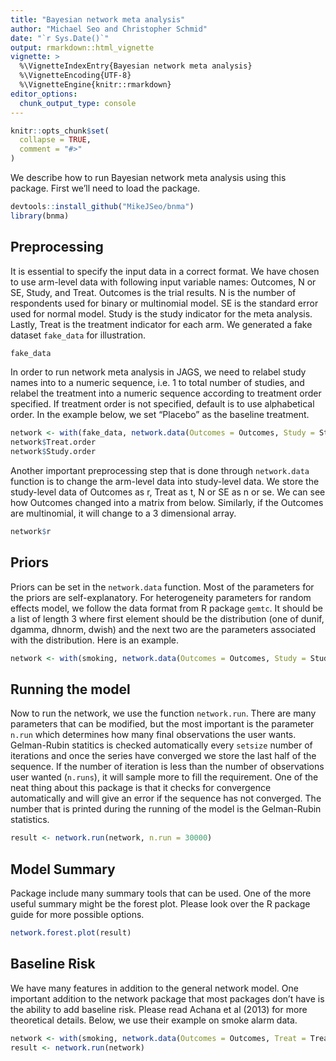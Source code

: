 ```yaml
---
title: "Bayesian network meta analysis"
author: "Michael Seo and Christopher Schmid"
date: "`r Sys.Date()`"
output: rmarkdown::html_vignette
vignette: >
  %\VignetteIndexEntry{Bayesian network meta analysis}
  %\VignetteEncoding{UTF-8}
  %\VignetteEngine{knitr::rmarkdown}
editor_options: 
  chunk_output_type: console
---
```


```r
knitr::opts_chunk$set(
  collapse = TRUE,
  comment = "#>"
)
```

We describe how to run Bayesian network meta analysis using this package. First we'll need to load the package.

```r
devtools::install_github("MikeJSeo/bnma")
library(bnma)
```

## Preprocessing

It is essential to specify the input data in a correct format. We have chosen to use arm-level data with following input variable names: Outcomes, N or SE, Study, and Treat. Outcomes is the trial results. N is the number of respondents used for binary or multinomial model. SE is the standard error used for normal model. Study is the study indicator for the meta analysis. Lastly, Treat is the treatment indicator for each arm. We generated a fake dataset `fake_data` for illustration.

```r
fake_data
```

In order to run network meta analysis in JAGS, we need to relabel study names into to a numeric sequence, i.e. 1 to total number of studies, and relabel the treatment into a numeric sequence according to treatment order specified. If treatment order is not specified, default is to use alphabetical order. In the example below, we set "Placebo" as the baseline treatment.

```r
network <- with(fake_data, network.data(Outcomes = Outcomes, Study = Study, Treat = Treat, N = N, response = "binomial", Treat.order = c("Placebo", "Treatment")))
network$Treat.order 
network$Study.order
```

Another important preprocessing step that is done through `network.data` function is to change the arm-level data into study-level data. We store the study-level data of Outcomes as r, Treat as t, N or SE as n or se. We can see how Outcomes changed into a matrix from below. Similarly, if the Outcomes are multinomial, it will change to a 3 dimensional array.

```r
network$r
```

## Priors

Priors can be set in the `network.data` function. Most of the parameters for the priors are self-explanatory. For heterogeneity parameters for random effects model, we follow the data format from R package `gemtc`. It should be a list of length 3 where first element should be the distribution (one of dunif, dgamma, dhnorm, dwish) and the next two are the parameters associated with the distribution. Here is an example.

```r
network <- with(smoking, network.data(Outcomes = Outcomes, Study = Study, Treat = Treat, N = N, response = "binomial", mean.d = 0.1, hy.prior = list("dhnorm", 0, 5)))
```

## Running the model

Now to run the network, we use the function `network.run`. There are many parameters that can be modified, but the most important is the parameter `n.run` which determines how many final observations the user wants. Gelman-Rubin statitics is checked automatically every `setsize` number of iterations and once the series have converged we store the last half of the sequence. If the number of iteration is less than the number of observations user wanted (`n.runs`), it will sample more to fill the requirement. One of the neat thing about this package is that it checks for convergence automatically and will give an error if the sequence has not converged.
The number that is printed during the running of the model is the Gelman-Rubin statistics.

```r
result <- network.run(network, n.run = 30000)
```

## Model Summary

Package include many summary tools that can be used. One of the more useful summary might be the forest plot. Please look over the R package guide for more possible options.

```r
network.forest.plot(result)
```

## Baseline Risk

We have many features in addition to the general network model. One important addition to the network package that most packages don't have is the ability to add baseline risk. Please read Achana et al (2013) for more theoretical details. Below, we use their example on smoke alarm data. 

```r
network <- with(smoking, network.data(Outcomes = Outcomes, Treat = Treat, Study = Study, N = N, response = "binomial", baseline = "common", baseline.risk = "exchangeable")) #Model A2
result <- network.run(network)
```

